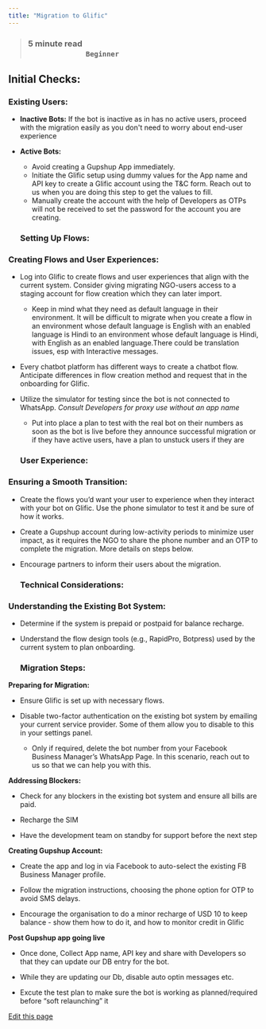 ```yaml
---
title: "Migration to Glific"
---
```


> ### **5 minute read                                                                                                                         `Beginner`**[​](#5-minute-read-------------------------------------------------------------beginner "Direct link to 5-minute-read-------------------------------------------------------------beginner")

## Initial Checks:[​](#initial-checks "Direct link to Initial Checks:")

### Existing Users:[​](#existing-users "Direct link to Existing Users:")

* **Inactive Bots:** If the bot is inactive as in has no active users, proceed with the migration easily as you don't need to worry about end-user experience

* **Active Bots:**

  * Avoid creating a Gupshup App immediately.
  * Initiate the Glific setup using dummy values for the App name and API key to create a Glific account using the T\&C form. Reach out to us when you are doing this step to get the values to fill.
  * Manually create the account with the help of Developers as OTPs will not be received to set the password for the account you are creating.

  ### Setting Up Flows:[​](#setting-up-flows "Direct link to Setting Up Flows:")

### Creating Flows and User Experiences:[​](#creating-flows-and-user-experiences "Direct link to Creating Flows and User Experiences:")

* Log into Glific to create flows and user experiences that align with the current system. Consider giving migrating NGO-users access to a staging account for flow creation which they can later import.

  * Keep in mind what they need as default language in their environment. It will be difficult to migrate when you create a flow in an environment whose default language is English with an enabled language is Hindi to an environment whose default language is Hindi, with English as an enabled language.There could be translation issues, esp with Interactive messages.

* Every chatbot platform has different ways to create a chatbot flow. Anticipate differences in flow creation method and request that in the onboarding for Glific.

* Utilize the simulator for testing since the bot is not connected to WhatsApp. *Consult Developers for proxy use without an app name*

  * Put into place a plan to test with the real bot on their numbers as soon as the bot is live before they announce successful migration or if they have active users, have a plan to unstuck users if they are

  ### User Experience:[​](#user-experience "Direct link to User Experience:")

### Ensuring a Smooth Transition:[​](#ensuring-a-smooth-transition "Direct link to Ensuring a Smooth Transition:")

* Create the flows you’d want your user to experience when they interact with your bot on Glific. Use the phone simulator to test it and be sure of how it works.

* Create a Gupshup account during low-activity periods to minimize user impact, as it requires the NGO to share the phone number and an OTP to complete the migration. More details on steps below.

* Encourage partners to inform their users about the migration.

  ### Technical Considerations:[​](#technical-considerations "Direct link to Technical Considerations:")

### Understanding the Existing Bot System:[​](#understanding-the-existing-bot-system "Direct link to Understanding the Existing Bot System:")

* Determine if the system is prepaid or postpaid for balance recharge.

* Understand the flow design tools (e.g., RapidPro, Botpress) used by the current system to plan onboarding.

  ### Migration Steps:[​](#migration-steps "Direct link to Migration Steps:")

**Preparing for Migration:**

* Ensure Glific is set up with necessary flows.

* Disable two-factor authentication on the existing bot system by emailing your current service provider. Some of them allow you to disable to this in your settings panel.

  * Only if required, delete the bot number from your Facebook Business Manager’s WhatsApp Page. In this scenario, reach out to us so that we can help you with this.

**Addressing Blockers:**

* Check for any blockers in the existing bot system and ensure all bills are paid.

* Recharge the SIM

* Have the development team on standby for support before the next step

**Creating Gupshup Account:**

* Create the app and log in via Facebook to auto-select the existing FB Business Manager profile.

* Follow the migration instructions, choosing the phone option for OTP to avoid SMS delays.

* Encourage the organisation to do a minor recharge of USD 10 to keep balance - show them how to do it, and how to monitor credit in Glific

**Post Gupshup app going live**

* Once done, Collect App name, API key and share with Developers so that they can update our DB entry for the bot.

* While they are updating our Db, disable auto optin messages etc.

* Excute the test plan to make sure the bot is working as planned/required before “soft relaunching” it

[Edit this page](<https://github.com/glific/docs/tree/main/docs/2. Onboarding/Migration to Glific.md>)
